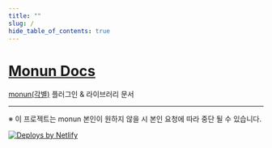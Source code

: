 ```yaml
---
title: ""
slug: /
hide_table_of_contents: true
---
```



# [Monun Docs](https://monun.me/)
[monun(각별)](https://github.com/monun) 플러그인 & 라이브러리 문서

<Homepage></Homepage>

---

※ 이 프로젝트는 monun 본인이 원하지 않을 시 본인 요청에 따라 중단 될 수 있습니다.

<a href="https://www.netlify.com">
  <img src="https://www.netlify.com/img/global/badges/netlify-color-accent.svg" alt="Deploys by Netlify" />
</a>
